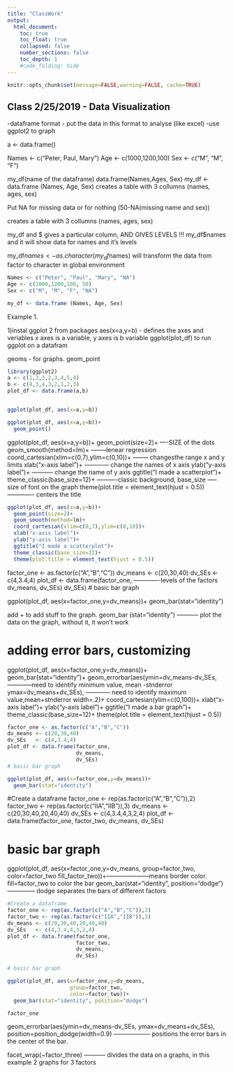 ```yaml
---
title: "ClassWork"
output:
  html_document:
    toc: true
    toc_float: true
    collapsed: false
    number_sections: false
    toc_depth: 1
    #code_folding: hide
---
```


```r
knitr::opts_chunk$set(message=FALSE,warning=FALSE, cache=TRUE)
```


## Class 2/25/2019 - Data Visualization

-dataframe format - put the data in this format to analyse (like excel)
-use ggplot2 to graph

a <- data.frame()


Names <- c("Peter, Paul, Mary")
Age <- c(1000,1200,100)
Sex <- c("M", "M", "F")

my_df(name of the dataframe)  data.frame(Names,Ages, Sex)
my_df <- data.frame (Names, Age, Sex)
creates a table with 3 collumns (names, ages, sex)

Put NA for missing data or for nothing (50-NA(missing name and sex))

creates a table with 3 collumns (names, ages, sex)

my_df and $ gives a particular column, AND GIVES LEVELS !!!
my_df$names and it will show data for names and it's levels

my_df$names <- as.character(my_df$names) will transform the data from factor to character in global environment


```r

Names <- c("Peter", "Paul", "Mary", "NA")
Age <- c(1000,1200,100, 50)
Sex <- c("M", "M", "F", "NA")

my_df <- data.frame (Names, Age, Sex)
```

Example 1.

1)instal ggplot 2 from packages
aes(x=a,y=b) - defines the axes and veriables x axes is a variable, y axes is b variable
ggplot(plot_df) to run ggplot on a datafram

geoms - for graphs. geom_point
```r

library(ggplot2)
a <- c(1,2,3,2,3,4,5,4)
b <- c(4,3,4,3,2,1,2,3)
plot_df <- data.frame(a,b)


ggplot(plot_df, aes(x=a,y=b))

ggplot(plot_df, aes(x=a,y=b))+
  geom_point()


```


ggplot(plot_df, aes(x=a,y=b))+
  geom_point(size=2)+  ----SIZE of the dots
  geom_smooth(method=lm)+  --------lenear regression
  coord_cartesian(xlim=c(0,7),ylim=c(0,10))+  -------- changesthe range x and y limits
  xlab("x-axis label")+ ------------ change the names of x axis
  ylab("y-axis label")+ ----------- change the name of y axis
  ggtitle("I made a scatterplot")+  
  theme_classic(base_size=12)+   ----------classic background, base_size ----- size of font on the graph
  theme(plot.title = element_text(hjust = 0.5)) ------------- centers the title
  
  
```r
ggplot(plot_df, aes(x=a,y=b))+
  geom_point(size=2)+
  geom_smooth(method=lm)+
  coord_cartesian(xlim=c(0,7),ylim=c(0,10))+
  xlab("x-axis label")+
  ylab("y-axis label")+
  ggtitle("I made a scatterplot")+
  theme_classic(base_size=12)+
  theme(plot.title = element_text(hjust = 0.5))
```

factor_one <- as.factor(c("A","B","C"))
dv_means <- c(20,30,40)
dv_SEs   <- c(4,3.4,4)
plot_df <- data.frame(factor_one, -------------levels of the factors
                      dv_means,
                      dv_SEs)
                      dv_SEs)
# basic bar graph

ggplot(plot_df, aes(x=factor_one,y=dv_means))+
  geom_bar(stat="identity")                     
  
  add + to add stuff to the graph.
  geom_bar (stat="identity")  ----------- plot the data on the graph, without it, it won't work
  
# adding error bars, customizing

ggplot(plot_df, aes(x=factor_one,y=dv_means))+
  geom_bar(stat="identity")+
  geom_errorbar(aes(ymin=dv_means-dv_SEs, ------------need to identify minimum value, mean -stnderror
                    ymax=dv_means+dv_SEs), ------------ need to identify maximum value,mean+stnderror
                width=.2)+
  coord_cartesian(ylim=c(0,100))+
  xlab("x-axis label")+
  ylab("y-axis label")+
  ggtitle("I made a bar graph")+
  theme_classic(base_size=12)+
  theme(plot.title = element_text(hjust = 0.5))

```r
factor_one <- as.factor(c("A","B","C"))
dv_means <- c(20,30,40)
dv_SEs   <- c(4,3.4,4)
plot_df <- data.frame(factor_one,
                      dv_means,
                      dv_SEs)
# basic bar graph

ggplot(plot_df, aes(x=factor_one,y=dv_means))+
  geom_bar(stat="identity")

```


#Create a dataframe
factor_one <- rep(as.factor(c("A","B","C")),2)
factor_two <- rep(as.factor(c("IIA","IIB")),3)
dv_means <- c(20,30,40,20,40,40)
dv_SEs   <- c(4,3.4,4,3,2,4)
plot_df <- data.frame(factor_one,
                      factor_two,
                      dv_means,
                      dv_SEs)

# basic bar graph

ggplot(plot_df, aes(x=factor_one,y=dv_means,
                    group=factor_two,
                    color=factor_two
                    fill_factor_two))+---------------------means border color. fill=factor_two to color the bar
  geom_bar(stat="identity", position="dodge")-------------- dodge separates the bars of different factors
  
```r
#Create a dataframe
factor_one <- rep(as.factor(c("A","B","C")),2)
factor_two <- rep(as.factor(c("IIA","IIB")),3)
dv_means <- c(20,30,40,20,40,40)
dv_SEs   <- c(4,3.4,4,3,2,4)
plot_df <- data.frame(factor_one,
                      factor_two,
                      dv_means,
                      dv_SEs)

# basic bar graph

ggplot(plot_df, aes(x=factor_one,y=dv_means,
                    group=factor_two,
                    color=factor_two))+
  geom_bar(stat="identity", position="dodge")
```

```r
factor_one
```

geom_errorbar(aes(ymin=dv_means-dv_SEs,
                    ymax=dv_means+dv_SEs),
                position=position_dodge(width=0.9)  ------------------ positions the error bars in the center of the bar.
                
                
facet_wrap(~factor_three) ----------- divides the data on a graphs, in this example 2 graphs for 3 factors
